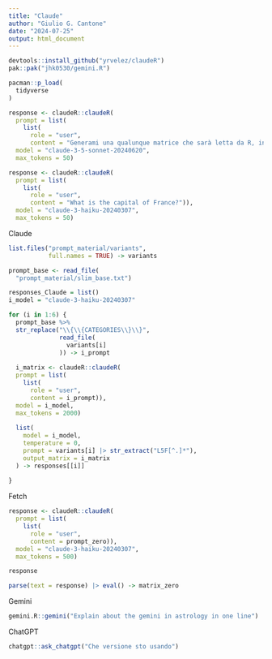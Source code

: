 ```yaml
---
title: "Claude"
author: "Giulio G. Cantone"
date: "2024-07-25"
output: html_document
---
```


```r
devtools::install_github("yrvelez/claudeR")
pak::pak("jhk0530/gemini.R")
```


```r
pacman::p_load(
  tidyverse
)
```

```r
response <- claudeR::claudeR(
  prompt = list(
    list(
      role = "user",
      content = "Generami una qualunque matrice che sarà letta da R, in un formato del software statistico R. Lascia perdere ogni commento, forniscimi direttamente un codice che, se eseguito, restituirà una matrice.")),
  model = "claude-3-5-sonnet-20240620",
  max_tokens = 50)

response <- claudeR::claudeR(
  prompt = list(
    list(
      role = "user",
      content = "What is the capital of France?")),
  model = "claude-3-haiku-20240307",
  max_tokens = 50)
```


Claude

```r
list.files("prompt_material/variants",
           full.names = TRUE) -> variants

prompt_base <- read_file(
  "prompt_material/slim_base.txt")
```


```r

responses_Claude = list()
i_model = "claude-3-haiku-20240307"

for (i in 1:6) {
  prompt_base %>%
  str_replace("\\{\\{CATEGORIES\\}\\}",
              read_file(
                variants[i]
              )) -> i_prompt
  
  i_matrix <- claudeR::claudeR(
  prompt = list(
    list(
      role = "user",
      content = i_prompt)),
  model = i_model,
  max_tokens = 2000)
  
  list(
    model = i_model,
    temperature = 0,
    prompt = variants[i] |> str_extract("L5F[^.]*"),
    output_matrix = i_matrix
  ) -> responses[[i]]
  
}
```


Fetch

```r
response <- claudeR::claudeR(
  prompt = list(
    list(
      role = "user",
      content = prompt_zero)),
  model = "claude-3-haiku-20240307",
  max_tokens = 500)

response

parse(text = response) |> eval() -> matrix_zero
```

Gemini

```r
gemini.R::gemini("Explain about the gemini in astrology in one line")
```

ChatGPT

```r
chatgpt::ask_chatgpt("Che versione sto usando")
```

